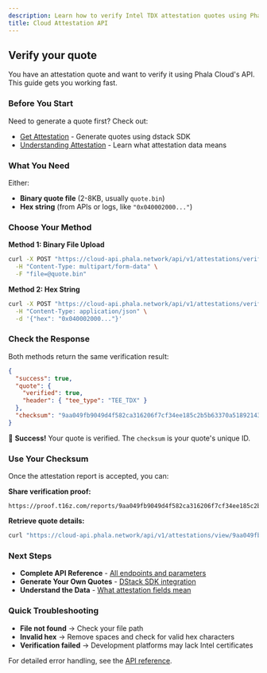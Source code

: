 ```yaml
---
description: Learn how to verify Intel TDX attestation quotes using Phala Cloud's API.
title: Cloud Attestation API
---
```


## Verify your quote

You have an attestation quote and want to verify it using Phala Cloud's API. This guide gets you working fast.

### Before You Start

Need to generate a quote first? Check out:
- [Get Attestation](/phala-cloud/attestation/get-attestation) - Generate quotes using dstack SDK
- [Understanding Attestation](/phala-cloud/attestation/overview) - Learn what attestation data means

### What You Need

Either:
- **Binary quote file** (2-8KB, usually `quote.bin`)
- **Hex string** (from APIs or logs, like `"0x040002000..."`)

### Choose Your Method

**Method 1: Binary File Upload**
```bash
curl -X POST "https://cloud-api.phala.network/api/v1/attestations/verify" \
  -H "Content-Type: multipart/form-data" \
  -F "file=@quote.bin"
```

**Method 2: Hex String** 
```bash
curl -X POST "https://cloud-api.phala.network/api/v1/attestations/verify" \
  -H "Content-Type: application/json" \
  -d '{"hex": "0x040002000..."}'
```

### Check the Response

Both methods return the same verification result:

```json
{
  "success": true,
  "quote": {
    "verified": true,
    "header": { "tee_type": "TEE_TDX" }
  },
  "checksum": "9aa049fb9049d4f582ca316206f7cf34ee185c2b5b63370a518921432385b81a"
}
```

🎉 **Success!** Your quote is verified. The `checksum` is your quote's unique ID.

### Use Your Checksum

Once the attestation report is accepted, you can:

**Share verification proof:**
```
https://proof.t16z.com/reports/9aa049fb9049d4f582ca316206f7cf34ee185c2b5b63370a518921432385b81a
```

**Retrieve quote details:**
```bash
curl "https://cloud-api.phala.network/api/v1/attestations/view/9aa049fb9049d4f582ca316206f7cf34ee185c2b5b63370a518921432385b81a"
```

### Next Steps

- **Complete API Reference** - [All endpoints and parameters](/phala-cloud/phala-cloud-api/attestations)
- **Generate Your Own Quotes** - [DStack SDK integration](/phala-cloud/attestation/get-attestation)  
- **Understand the Data** - [What attestation fields mean](/phala-cloud/attestation/overview)

### Quick Troubleshooting

- **File not found** → Check your file path
- **Invalid hex** → Remove spaces and check for valid hex characters  
- **Verification failed** → Development platforms may lack Intel certificates

For detailed error handling, see the [API reference](/phala-cloud/phala-cloud-api/attestations).